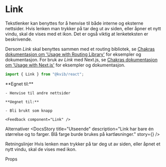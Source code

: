 
<Meta of={LinkStories} />

# Link

Tekstlenker kan benyttes for å henvise til både interne og eksterne nettsider.
Hvis lenken man trykker på tar deg ut av siden, eller åpner et nytt vindu, skal de vises med et ikon. Det er også viktig at lenketeksten er beskrivende.

Dersom _Link_ skal benyttes sammen med et routing bibliotek, se [Chakras dokumentasjon om 'Usage with Routing Library'](https://chakra-ui.com/docs/components/link/usage#usage-with-routing-library) for eksempler og dokumentasjon.
For bruk av _Link_ med Next.js, se [Chakras dokumentasjon om 'Usage with Next.js'](https://chakra-ui.com/docs/components/link/usage#usage-with-nextjs) for eksempler og dokumentasjon.

```jsx
import { Link } from "@kvib/react";
```

<DocsContainer>
    **Egnet til:**

    - Henvise til andre nettsider

    **Uegnet til:**

    - Bli brukt som knapp

    <Feedback component="Link" />
</DocsContainer>

<DocsHeading>Alternativer</DocsHeading>
<DocsContainer>
    <DocsStory
        title="Utseende"
        description="Link har bare én størrelse og to farger. Blå farge burde brukes på kartløsninger."
        story={<Canvas of={LinkStories.LinkColorscheme} />}
    />
</DocsContainer>

<DocsHeading>Retningslinjer</DocsHeading>
<DocsContainer>
    Hvis lenken man trykker på tar deg ut av siden, eller åpnet et nytt vindu, skal de vises med ikon.

</DocsContainer>

<DocsHeading>Props</DocsHeading>

<Canvas of={LinkStories.Link} />
<Controls of={LinkStories.Link} />

